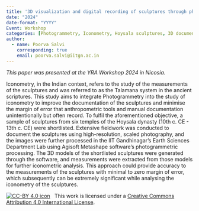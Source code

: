 ```yaml
---
title: '3D visualization and digital recording of sculptures through photogrammetry: An iconometric examination of the Hoysala sculptures'
date: "2024"
date-format: "YYYY"
Event: Workshop
categories: [Photogrammetry, Iconometry, Hoysala sculptures, 3D documentation]
author: 
  - name: Poorva Salvi
    corresponding: true
    email: poorva.salvi@iitgn.ac.in
---
```


*This paper was presented at the YRA Workshop 2024 in Nicosia.*

Iconometry, in the Indian context, refers to the study of the measurements of the sculptures and was referred to as the Talamana system in the ancient scriptures. This study aims to integrate Photogrammetry into the study of iconometry to improve the documentation of the sculptures and minimise the margin of error that anthropometric tools and manual documentation unintentionally but often record. To fulfil the aforementioned objective, a sample of sculptures from six temples of the Hoysala dynasty (10th c. CE - 13th c. CE) were shortlisted. Extensive fieldwork was conducted to document the sculptures using high-resolution, scaled photography, and the images were further processed in the IIT Gandhinagar’s Earth Sciences Department Lab using Agisoft Metashape software’s photogrammetric processing. The 3D models of the shortlisted sculptures were generated through the software, and measurements were extracted from those models for further iconometric analysis. This approach could provide accuracy to the measurements of the sculptures with minimal to zero margin of error, which subsequently can be extremely significant while analysing the iconometry of the sculptures.

[![CC-BY 4.0 icon](https://i.creativecommons.org/l/by/4.0/88x31.png)](http://creativecommons.org/licenses/by/4.0/)&nbsp;&nbsp; This work is licensed under a [Creative Commons Attribution 4.0 International License](https://creativecommons.org/licenses/by/4.0/). 
